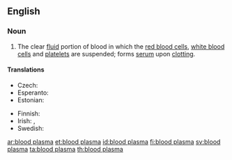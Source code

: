 ==English==
{{wikipedia}}

===Noun===
{{en-noun|sg=[[blood]] [[plasma]]|-}}

# {{hematology}} The clear [[fluid]] portion of blood in which the [[red blood cell]]s, [[white blood cell]]s and [[platelet]]s are suspended; forms [[serum]] upon [[clotting]].

====Translations====
{{trans-top|clear fluid portion of blood}}
* Czech: {{t-|cs|krevní plazma|f}}
* Esperanto: {{t-|eo|sangoplasmo}}
* Estonian: {{t-|et|vereplasma}}
{{trans-mid}}
* Finnish: {{t+|fi|veriplasma}}
* Irish: {{t-|ga|plasma fola|m}}, {{t-|ga|fuilphlasma|m}}
* Swedish: {{t+|sv|blodplasma|c}}
{{trans-bottom}}

[[ar:blood plasma]]
[[et:blood plasma]]
[[id:blood plasma]]
[[fi:blood plasma]]
[[sv:blood plasma]]
[[ta:blood plasma]]
[[th:blood plasma]]